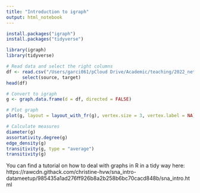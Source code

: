 ```yaml
---
title: "Introduction to igraph"
output: html_notebook
---
```


```r
install.packages("igraph")
install.packages("tidyverse")
```


```r
library(igraph)
library(tidyverse)
```

```r
# Read data and select the right columns
df <- read.csv("/Users/garci061/pCloud Drive/Academic/teaching/2022_network_science/summer_school/NetworkScience/Data/ic2s2_netsci_3.tsv", sep = "\t") %>% 
      select(source, target)
head(df)

# Convert to igraph
g <- graph.data.frame(d = df, directed = FALSE)
```

```r
# Plot graph
plot(g, layout = layout_with_fr(g), vertex.size = 3, vertex.label = NA)
```

```r
# Calculate measures
diameter(g)
assortativity.degree(g)
edge_density(g)
transitivity(g, type = "average")
transitivity(g)

```

You can find a tutorial on how to deal with graphs in R in a tidy way here: https://rawcdn.githack.com/christine-hvw/sna_intro-datameetup/985435a1ad276ff926b8a2b258b6bc70cacd848b/sna_intro.html

